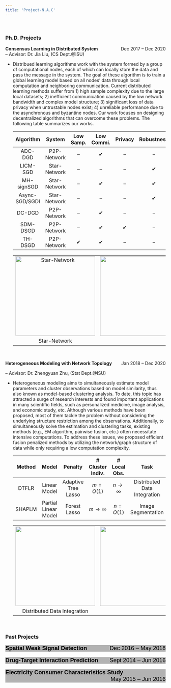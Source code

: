 ```yaml
---
title: 'Project-N.A.C'
---
```

&nbsp;
<html>
<head>
<meta name="viewport" content="width=device-width, initial-scale=1">
<style>

.collapsible {
  background-color: #b2b2b2;
  color: black;
  cursor: pointer;
  padding: 0px;
  width: 100%;
  border: none;
  text-align: left;
  outline: none;
  font-size: 18px;
}

.active, .collapsible:hover {
  background-color: white;
}

.content {
  padding: 0 18px;
  max-height: 0;
  overflow: hidden;
  transition: max-height 0.2s ease-out;
  background-color: #ffffff;
}
</style>
</head>
<body>
<!-- <IMG SRC="files/case1.gif"> -->
### **Ph.D. Projects**

**Consensus Learning in Distributed System**  [Dec 2017 – Dec 2020]{style="float:right"}   
-- Advisor: Dr. Jia Liu, (CS Dept.@ISU)   

* Distribued learning algorithms work with the system formed by a group of computational nodes, each of which can locally store the data and pass the message in the system. The goal of these algorithm is to train a global learning model based on all nodes’ data through local computation and neighboring communication. Current distributed learning methods suffer from 1) high sample complexity due to the large local datasets; 2) inefficient communication caused by the low network bandwidth and complex model structure; 3) significant loss of data privacy when untrustable nodes exist; 4) unreliable performance due to the asynchronous and byzantine nodes. Our work focuses on designing decentralized algorithms that can overcome these problems. The following table summarizes our works.   
  <center>
| Algorithm | System | Low Samp. | Low Commi. | Privacy  | Robustness | Reference |
|:-:|:-:|:-:|:-:|:-:|:-:|:-:|
|ADC-DGD  | P2P-Network| -- | &#10004;  |-- | --| [INFOCOM'19](https://arxiv.org/pdf/1812.04048.pdf) | 
|LICM-SGD  | Star-Network| -- | --  |-- | &#10004; | [CDC'19](https://arxiv.org/pdf/1909.04532.pdf)| 
| MH-signSGD| Star-Network| -- | &#10004;  |-- |  &#10004;| [SPAWC'20](https://ieeexplore.ieee.org/abstract/document/9154256) | 
|Async-SGD/SGDI  | Star-Network| -- | --  |-- | &#10004; | [CDC'20](https://arxiv.org/pdf/1805.09470.pdf) | 
|DC-DGD |P2P-Network| -- |&#10004;| --|-- | [INFOCOM'20](https://arxiv.org/pdf/1912.03208.pdf)|
|SDM-DSGD |P2P-Network| -- |&#10004; |&#10004;| --|  [MOBIHOC'20](https://arxiv.org/pdf/2001.03836.pdf)|
|TH-DSGD |P2P-Network| &#10004; | &#10004; |-- |-- | [INFOCOM'21]() |
</center>
<center>
|   |   |    | 
|:-:|:-:|:-:|
|![Star-Network](images/Dist_Opt/D1.png){height=250px}|![](images/image_space.png){height=250px} |![P2P-Network](images/Dist_Opt/D2.png){height=250px}|
|Star-Network| |    P2P-Network|
</center>

&nbsp;

**Heterogeneous Modeling with Network Topology**  [Jan 2018 – Dec 2020]{style="float:right"}

-- Advisor: Dr. Zhengyuan Zhu, (Stat Dept.@ISU)    

* Heterogeneous modeling aims to simultaneously estimate model parameters and cluster observations based on model similarity, thus also known as model-based clustering analysis. 
To date, this topic has attracted a surge of research interests and found important applications in many scientific fields, such as personalized medicine, image analysis, and economic study, etc.
Although various methods have been proposed, most of them tackle the problem without considering the underlying structure restriction among the observations. 
Additionally, to simultaneously solve the estimation and clustering tasks, existing methods (e.g., EM algorithm, pairwise fusion, etc.) often necessitate intensive computations.
To address these issues, we proposed efficient fusion penalized methods by utilizing the network/graph structure of data while only requiring a low computation complexity.     
  <center>
| Method | Model | Penalty | # Cluster Indiv. | # Local Obs. | Task | Reference |
|:-:|:-:|:-:|:-:|:-:|:-:|:-:|
|DTFLR  | Linear Model | Adaptive Tree Lasso | $m = O(1)$  | $n \rightarrow \infty$ | Distributed Data Integration | [Preprint](https://arxiv.org/pdf/1905.11549.pdf) | 
|SHAPLM | Partial Linear Model | Forest Lasso | $m \rightarrow \infty$  | $n = O(1)$  | Image Segmentation | [Preprint]() | 
</center>
<center>
|   |    |     | 
|:-:|:-:|:-:|
|![](images/HM/HM1.png){height=250px} | ![](images/image_space.png){height=250px} | ![](images/HM/HM2.png){height=250px} |
| Distributed Data Integration |    |  Image Segmentation   | 
</center>

&nbsp;

### **Past Projects**
<button class="collapsible">**Spatial Weak Signal Detection**  [Dec 2016 – May 2018]{style="float:right"}  </button>
<div class="content">
-- Advisor: Dr. Zhengyuan Zhu, (Stat Dept.@ISU)  

* We propose a detection method (SCUSUM) to detect weak spatial signals, which is based on the conventional CUSUM method for change-point detection. The statistical properties of SCUSUM are analyzed in our work, which implies that this method could identify the abnormal region w.h.p. We apply this method to fMRI data to identify the active regions.      
* [Preprint](https://lib.dr.iastate.edu/cgi/viewcontent.cgi?article=1049&context=creativecomponents)
  
<center>
|   |   |   |   |
|:-:|:-:|:-:|:-:|
|![](images/SCUSUM/S1.png){width=240px}| ![](images/SCUSUM/S2.png){width=240px} |![](images/SCUSUM/S4.png){width=180px} |![](images/SCUSUM/S5.png){width=180px} |
</center>
</div>
&nbsp;
<button class="collapsible">**Drug-Target Interaction Prediction**  [Sept 2014 – Jun 2016]{style="float:right"}  </button>
<div class="content">
-- Advisor: Dr. Shuqin Zhang (Math Dept.@FDU)   

* We propose a multiview drug-target interaction prediction method (MVDTI) based on network clustering and co-training. This method can identify the drug-target clusters in both drug and target protein similarity networks. We predict potential DTI pairs based on the LINCS database and conducting enrichment analysis on the detected co-modules to assess the prediction accuracy.     
* [Computational Biology and Chemistry'17](https://www.sciencedirect.com/science/article/pii/S1476927117301950)

<center>
|   |   |   |
|:-:|:-:|:-:|
|![](images/DTI/DTI_2.png){width=150px}| ![](images/DTI/DTI_3.png){width=330px} |![](images/DTI/DTI_1.png){width=220px} |
</center>
</div>
&nbsp;
<button class="collapsible">**Electricity Consumer Characteristics Study**  [May 2015 – Jun 2016]{style="float:right"}  </button>
<div class="content">
-- Advisor: Dr. Weiguo Gao (Math Dept.@FDU)  

* We apply the kernel method to estimate the continuous curves of daily data with the missing values. Then the functional k-means algorithm is conducted on the electricity consumption data to cluster Consumers in Shanghai.     
* [Power System Technology'15](http://new.oversea.cnki.net/KCMS/detail/detail.aspx?dbcode=CJFQ&dbname=CJFDLAST2015&filename=DWJS201511025&v=MDU3NzFOcm85SFlZUjhlWDFMdXhZUzdEaDFUM3FUcldNMUZyQ1VSTE9mWWVkcUZ5bmtWN3ZLSVRyQmZiRzRIOVQ=)

<center>
|   |   |
|:-:|:-:|
|![](images/Electricity/ele1.png){width=300px}| ![](images/Electricity/ele2.png){width=300px} |
</center>
</div>
<script>
var coll = document.getElementsByClassName("collapsible");
var i;

for (i = 0; i < coll.length; i++) {
  coll[i].addEventListener("click", function() {
    this.classList.toggle("active");
    var content = this.nextElementSibling;
    if (content.style.maxHeight){
      content.style.maxHeight = null;
    } else {
      content.style.maxHeight = content.scrollHeight + "px";
    } 
  });
}
</script>

</body>
</html>
